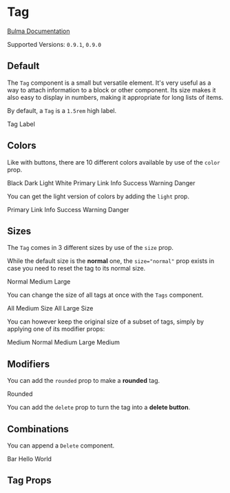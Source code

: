 

<Meta title="Elements/Tag" component={Tag} />

# Tag

[Bulma Documentation](https://bulma.io/documentation/elements/tag/)

Supported Versions: `0.9.1`, `0.9.0`

## Default

The `Tag` component is a small but versatile element. It's very useful as a way to attach information to a block or other component. Its size makes it also easy to display in numbers, making it appropriate for long lists of items.

By default, a `Tag` is a `1.5rem` high label.

<Canvas>
  <Story name="Default">
    <Tag>Tag Label</Tag>
  </Story>
</Canvas>

## Colors

Like with buttons, there are 10 different colors available by use of the `color` prop.

<Canvas>
  <Story name="Colors">
    <Tags>
      <Tag color="black">Black</Tag>
      <Tag color="dark">Dark</Tag>
      <Tag color="light">Light</Tag>
      <Tag color="white">White</Tag>
      <Tag color="primary">Primary</Tag>
      <Tag color="link">Link</Tag>
      <Tag color="info">Info</Tag>
      <Tag color="success">Success</Tag>
      <Tag color="warning">Warning</Tag>
      <Tag color="danger">Danger</Tag>
    </Tags>
  </Story>
</Canvas>

You can get the light version of colors by adding the `light` prop.

<Canvas>
  <Story name="Light Colors">
    <Tags>
      <Tag color="primary" light>Primary</Tag>
      <Tag color="link" light>Link</Tag>
      <Tag color="info" light>Info</Tag>
      <Tag color="success" light>Success</Tag>
      <Tag color="warning" light>Warning</Tag>
      <Tag color="danger" light>Danger</Tag>
    </Tags>
  </Story>
</Canvas>

## Sizes

The `Tag` comes in 3 different sizes by use of the `size` prop.

While the default size is the **normal** one, the `size="normal"` prop exists in case you need to reset the tag to its normal size.

<Canvas>
  <Story name="Sizes">
    <Tags>
      <Tag size="normal">Normal</Tag>
      <Tag size="medium">Medium</Tag>
      <Tag size="large">Large</Tag>
    </Tags>
  </Story>
</Canvas>

You can change the size of all tags at once with the `Tags` component.

<Canvas>
  <Story name="Group Sizes">
    <Tags size="medium">
      <Tag>All</Tag>
      <Tag>Medium</Tag>
      <Tag>Size</Tag>
    </Tags>
    <Tags size="large">
      <Tag>All</Tag>
      <Tag>Large</Tag>
      <Tag>Size</Tag>
    </Tags>
  </Story>
</Canvas>

You can however keep the original size of a subset of tags, simply by applying one of its modifier props:

<Canvas>
  <Story name="Group Sizes with Subset">
    <Tags size="medium">
      <Tag>Medium</Tag>
      <Tag size="normal">Normal</Tag>
      <Tag>Medium</Tag>
      <Tag size="large">Large</Tag>
      <Tag>Medium</Tag>
    </Tags>
  </Story>
</Canvas>

## Modifiers

You can add the `rounded` prop to make a **rounded** tag.

<Canvas>
  <Story name="Rounded">
    <Tag rounded>Rounded</Tag>
  </Story>
</Canvas>

You can add the `delete` prop to turn the tag into a **delete button**.

<Canvas>
  <Story name="Delete">
    <Tag delete/>
  </Story>
</Canvas>

## Combinations

You can append a `Delete` component.

<Canvas>
  <Story name="Combinations">
    <Tags>
      <Tag color="success">
        Bar
        <Delete size="small" />
      </Tag>
      <Tag color="warning" size="medium">
        Hello
        <Delete size="small" />
      </Tag>
      <Tag color="danger" size="large">
        World
        <Delete />
      </Tag>
    </Tags>
  </Story>
</Canvas>

## Tag Props

<ArgsTable of={Tag} />
